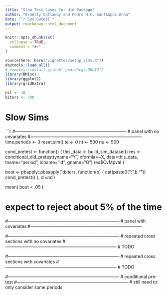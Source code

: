 ```yaml
---
title: "Slow Test Cases for did Package"
author: "Brantly Callaway and Pedro H.C. Sant&apos;Anna"
date: "`r Sys.Date()`"
output: rmarkdown::html_document
---
```


```r
knitr::opts_chunk$set(
  collapse = TRUE,
  comment = "#>"
)
```

```r
source(here::here("vignettes/setup_sims.R"))
devtools::load_all()
# remotes::install_github("pedrohcgs/DRDID")
library(BMisc)
library(ggplot2)
library(gridExtra)

ncl <- 10
biters <- 200
```

# Slow Sims

```r
#-----------------------------------------------------------------------------
# panel with no covariates
#-----------------------------------------------------------------------------
time.periods <- 3
reset.sim()
te <- 0
nt <- 500
nu <- 500

cond_pretest <- function() {
  this_data <- build_sim_dataset()
  res <- conditional_did_pretest(yname="Y", xformla=~X, data=this_data, tname="period", idname="id",
                gname="G")
  res$CvMpval
}

bout <- pbapply::pbsapply(1:biters, function(b) {
  cat(paste0("\niter:",b,"\n"))
  cond_pretest()
}, cl=ncl)

mean( bout < .05 )


# expect to reject about 5% of the time

#-----------------------------------------------------------------------------
# panel with covariates
#-----------------------------------------------------------------------------


#-----------------------------------------------------------------------------
# repeated cross sections with no covariates
#-----------------------------------------------------------------------------
# TODO

#-----------------------------------------------------------------------------
# repeated cross sections with covariates
#-----------------------------------------------------------------------------
# TODO


#-----------------------------------------------------------------------------
# conditional pre-test
#-----------------------------------------------------------------------------
# still need to only consider some periods
